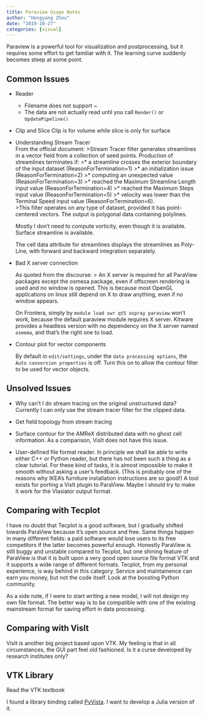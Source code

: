 ```yaml
---
title: Paraview Usage Notes
author: "Hongyang Zhou"
date: "2019-10-27"
categories: [visual]
---
```


Paraview is a powerful tool for visualization and postprocessing, but it requires some effort to get familiar with it. The learning curve suddenly becomes steep at some point.

## Common Issues

* Reader
  * Filename does not support ~
  * The data are not actually read until you call `Render()` or `UpdatePipeline()`

* Clip and Slice
  Clip is for volume while slice is only for surface

* Understanding Stream Tracer  
  From the official document:
  >Stream Tracer filter generates streamlines in a vector field from a collection of seed points. Production of streamlines terminates if:
  >* a streamline crosses the exterior boundary of the input dataset (ReasonForTermination=1)
  >* an initialization issue (ReasonForTermination=2)
  >* computing an unexpected value (ReasonForTermination=3)
  >* reached the Maximum Streamline Length input value (ReasonForTermination=4)
  >* reached the Maximum Steps input value (ReasonForTermination=5)
  >* velocity was lower than the Terminal Speed input value (ReasonForTermination=6).  
  >This filter operates on any type of dataset, provided it has point-centered vectors. The output is polygonal data containing polylines.

  Mostly I don't need to compute vorticity, even though it is available. Surface streamline is available.

  The cell data attribute for streamlines displays the streamlines as Poly-Line, with forward and backward integration separately.

* Bad X server connection

  As quoted from the discourse:
  > An X server is required for all ParaView packages except the osmesa package, even if offscreen rendering is used and no window is opened. This is because most OpenGL applications on linux still depend on X to draw anything, even if no window appears.

  On Frontera, simply by `module load swr qt5 ospray paraview` won't work, because the default paraview module requires X server. Kitware provides a headless version with no dependency on the X server named `osmema`, and that's the right one to load.

* Contour plot for vector components

  By default in `edit/settings`, under the `data processing options`, the `Auto conversion properties` is off. Turn this on to allow the contour filter to be used for vector objects.

## Unsolved Issues

* Why can't I do stream tracing on the original unstructured data? Currently I can only use the stream tracer filter for the clipped data.

* Get field topology from stream tracing

* Surface contour for the AMReX distributed data with no ghost cell information. As a comparison, VisIt does not have this issue.

* User-defined file format reader. In principle we shall be able to write either C++ or Python reader, but there has not been such a thing as a clear tutorial. For these kind of tasks, it is almost impossible to make it smooth without asking a user's feedback. (This is probably one of the reasons why IKEA's furniture installation instructions are so good!) A tool exists for porting a VisIt plugin to ParaView. Maybe I should try to make it work for the Vlasiator output format.

## Comparing with Tecplot

I have no doubt that Tecplot is a good software, but I gradually shifted towards ParaView because it's open source and free.
Same things happen in many different fields: a paid software would lose users to its free competitors if the latter becomes powerful enough.
Honestly ParaView is still buggy and unstable compared to Tecplot, but one shining feature of ParaView is that it is built upon a very good open source file format VTK and it supports a wide range of different formats.
Tecplot, from my personal experience, is way behind in this category.
Service and maintainence can earn you money, but not the code itself. Look at the boosting Python community.

As a side note, if I were to start writing a new model, I will not design my own file format. The better way is to be compatible with one of the existing mainstream format for saving effort in data processing.

## Comparing with VisIt

VisIt is another big project based upon VTK. My feeling is that in all circumstances, the GUI part feel old fashioned. Is it a curse developed by research institutes only?

## VTK Library

Read the VTK textbook

I found a library binding called [PyVista](https://docs.pyvista.org/). I want to develop a Julia version of it.
